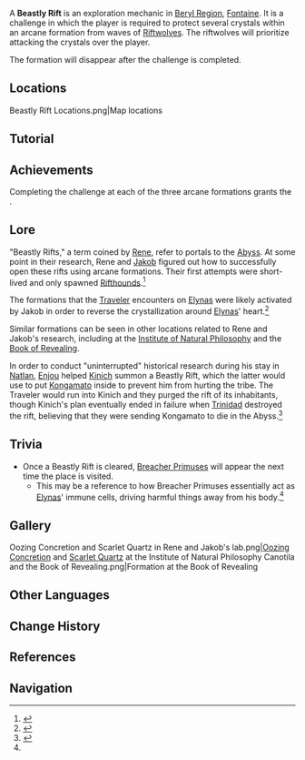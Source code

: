 {{About|the challenge in [[Fontaine]]|the boss challenge|Golden Wolflord}}
{{Terminology Infobox
|image  = Tutorial Beastly Rift.png
|type   = Exploration
|region = Fontaine
|area   = Beryl Region
}}
A '''Beastly Rift''' is an exploration mechanic in [[Beryl Region]], [[Fontaine]]. It is a challenge in which the player is required to protect several crystals within an arcane formation from waves of [[Riftwolf|Riftwolves]]. The riftwolves will prioritize attacking the crystals over the player.

The formation will disappear after the challenge is completed.

==Locations==
<gallery>
Beastly Rift Locations.png|Map locations
</gallery>

==Tutorial==
{{Tutorial|Beastly Rift}}

==Achievements==
Completing the challenge at each of the three arcane formations grants the {{Achievement|Angle Eraser}}.

==Lore==
"Beastly Rifts," a term coined by [[Rene]], refer to portals to the [[Abyss]]. At some point in their research, Rene and [[Jakob]] figured out how to successfully open these rifts using arcane formations. Their first attempts were short-lived and only spawned [[Rifthound]]s.<ref name="Page3">{{Ref/Item|Enigmatic Page (III)}}</ref>

The formations that the [[Traveler]] encounters on [[Elynas]] were likely activated by Jakob in order to reverse the crystallization around [[Elynas (NPC)|Elynas]]' heart.<ref name="LDR">{{Ref/Quest|Limner, Dreamer, and Robotic Dog|quote=Well, in theory, the arrays I activated in those ruins to reverse the crystallization would indeed have temporarily opened the way into the realm of beasts... I suppose that's how the monsters you mentioned were attracted here...}}</ref>

Similar formations can be seen in other locations related to Rene and Jakob's research, including at the [[Institute of Natural Philosophy]] and the [[Book of Revealing]].

In order to conduct "uninterrupted" historical research during his stay in [[Natlan]], [[Enjou]] helped [[Kinich]] summon a Beastly Rift, which the latter would use to put [[Kongamato]] inside to prevent him from hurting the tribe. The Traveler would run into Kinich and they purged the rift of its inhabitants, though Kinich's plan eventually ended in failure when [[Trinidad]] destroyed the rift, believing that they were sending Kongamato to die in the Abyss.<ref>{{Ref/Quest|The Last Turnfire Night}}</ref>

==Trivia==
*Once a Beastly Rift is cleared, [[Breacher Primus]]es will appear the next time the place is visited.
**This may be a reference to how Breacher Primuses essentially act as [[Elynas (NPC)|Elynas]]' immune cells, driving harmful things away from his body.<ref name="LDR" />

==Gallery==
<gallery>
Oozing Concretion and Scarlet Quartz in Rene and Jakob's lab.png|[[Oozing Concretion]] and [[Scarlet Quartz]] at the Institute of Natural Philosophy
Canotila and the Book of Revealing.png|Formation at the Book of Revealing
</gallery>

==Other Languages==
{{Other Languages
|en      = Beastly Rift
|zhs     = 兽境裂隙<!--兽境的裂隙-->
|zhs_rm  = Shòujìng Lièxì
|zht     = 獸境裂隙<!--獸境的裂隙-->
|zht_rm  = Shòujìng Lièxì
|zh_tl   = Beast-Realm Rift
|ja      = 獣域の裂け目
|ja_rm   = Juuiki no Sakeme
|ja_tl   = 
|ko      = 수계(獸界) 균열<!--수계<->의 균열-->
|ko_tl   = Beast-Realm Rift
|es      = Fisura engendradora
|es_tl   = Engendering Fissure
|fr      = Faille bestiale
|fr_tl   = Beastly Rift
|ru      = Звериный разрыв
|ru_tl   = 
|th      = Beastly Rift / รอยแยกของภพอสูร
|th_rm   = 
|th_tl   = 
|vi      = Vết Nứt Quái Cảnh
|vi_tl   = 
|de      = Garmweltriss
|de_tl   = {{w|Garmr}} World Rift
|id      = Beastly Rift / Retakan di Alam Liar
|id_tl   = Beastly Rift / The Rift in the Wilderness
|pt      = Besta da Fenda
|pt_tl   = 
|tr      = Canavar Yarığı
|tr_tl   = Beast Rift
|it      = Faglia bestiale
|it_tl   = Beastly Fault
}}

==Change History==
{{Change History|4.0}}

==References==
{{Reflist}}

==Navigation==
{{Exploration Navbox|Fontaine}}